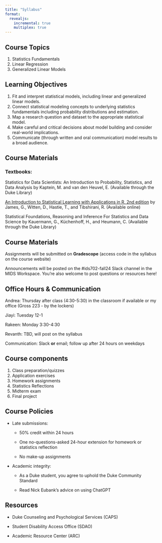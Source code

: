 ```yaml
---
title: "Syllabus"
format: 
  revealjs:
    incremental: true
    multiplex: true
---
```


## Course Topics

1.  Statistics Fundamentals
2.  Linear Regression
3.  Generalized Linear Models

## Learning Objectives

1.  Fit and interpret statistical models, including linear and generalized linear models.
2.  Connect statistical modeling concepts to underlying statistics fundamentals including probability distributions and estimation.
3.  Map a research question and dataset to the appropriate statistical model.
4.  Make careful and critical decisions about model building and consider real-world implications.
5.  Communicate (through written and oral communication) model results to a broad audience.

## Course Materials

### Textbooks:

Statistics for Data Scientists: An Introduction to Probability, Statistics, and Data Analysis by Kaptein, M. and van den Heuvel, E. (Available through the Duke Library)

[An Introduction to Statistical Learning with Applications in R, 2nd edition](https://www.statlearning.com/) by James, G., Witten, D., Hastie, T., and Tibshirani, R. (Available online)

Statistical Foundations, Reasoning and Inference For Statistics and Data Science by Kauermann, G., Küchenhoff, H., and Heumann, C. (Available through the Duke Library)

## Course Materials

Assignments will be submitted on **Gradescope** (access code in the syllabus on the course website)

Announcements will be posted on the #ids702-fall24 Slack channel in the MIDS Workspace. You're also welcome to post questions or resources here!

## Office Hours & Communication

Andrea: Thursday after class (4:30-5:30) in the classroom if available or my office (Gross 223 - by the lockers)

Jiayi: Tuesday 12-1

Rakeen: Monday 3:30-4:30

Revanth: TBD, will post on the syllabus

Communication: Slack **or** email; follow up after 24 hours on weekdays

## Course components

1.  Class preparation/quizzes
2.  Application exercises
3.  Homework assignments
4.  Statistics Reflections
5.  Midterm exam
6.  Final project

## Course Policies

-   Late submissions:

    -   50% credit within 24 hours

    -   One no-questions-asked 24-hour extension for homework or statistics reflection

    -   No make-up assignments

-   Academic integrity:

    -   As a Duke student, you agree to uphold the Duke Community Standard

    -   Read Nick Eubank's advice on using ChatGPT

## Resources

-   Duke Counseling and Psychological Services (CAPS)

-   Student Disability Access Office (SDAO)

-   Academic Resource Center (ARC)
